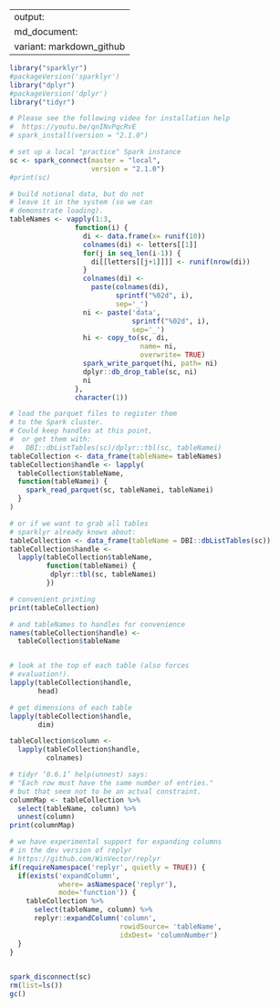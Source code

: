 
---
output:
  md_document:
    variant: markdown_github
---

<!-- README.md is generated from README.Rmd. Please edit that file -->



```r
library("sparklyr")
#packageVersion('sparklyr')
library("dplyr")
#packageVersion('dplyr')
library("tidyr")

# Please see the following video for installation help
#  https://youtu.be/qnINvPqcRvE
# spark_install(version = "2.1.0")

# set up a local "practice" Spark instance
sc <- spark_connect(master = "local",
                    version = "2.1.0")
#print(sc)
```

```r
# build notional data, but do not
# leave it in the system (so we can
# demonstrate loading).
tableNames <- vapply(1:3,
                function(i) {
                  di <- data.frame(x= runif(10))
                  colnames(di) <- letters[[1]]
                  for(j in seq_len(i-1)) {
                    di[[letters[[j+1]]]] <- runif(nrow(di))
                  }
                  colnames(di) <-
                    paste(colnames(di),
                          sprintf("%02d", i), 
                          sep='_')
                  ni <- paste('data',
                              sprintf("%02d", i),
                              sep='_')
                  hi <- copy_to(sc, di, 
                                name= ni,
                                overwrite= TRUE)
                  spark_write_parquet(hi, path= ni)
                  dplyr::db_drop_table(sc, ni)
                  ni
                },
                character(1))
```


```r
# load the parquet files to register them
# to the Spark cluster.
# Could keep handles at this point, 
#  or get them with:
#   DBI::dbListTables(sc)/dplyr::tbl(sc, tableNamei)
tableCollection <- data_frame(tableName= tableNames)
tableCollection$handle <- lapply(
  tableCollection$tableName,
  function(tableNamei) {
    spark_read_parquet(sc, tableNamei, tableNamei)
  }
)
```

```r
# or if we want to grab all tables
# sparklyr already knows about:
tableCollection <- data_frame(tableName = DBI::dbListTables(sc))
tableCollection$handle <-
  lapply(tableCollection$tableName,
         function(tableNamei) {
          dplyr::tbl(sc, tableNamei)
         })
```

```r
# convenient printing
print(tableCollection)

# and tableNames to handles for convenience
names(tableCollection$handle) <-
  tableCollection$tableName


# look at the top of each table (also forces
# evaluation!).
lapply(tableCollection$handle, 
       head)

# get dimensions of each table
lapply(tableCollection$handle, 
       dim)
```

```r
tableCollection$column <- 
  lapply(tableCollection$handle,
         colnames)

# tidyr ‘0.6.1’ help(unnest) says:
# "Each row must have the same number of entries."
# but that seem not to be an actual constraint.
columnMap <- tableCollection %>% 
  select(tableName, column) %>%
  unnest(column)
print(columnMap)

# we have experimental support for expanding columns 
# in the dev version of replyr
# https://github.com/WinVector/replyr
if(requireNamespace('replyr', quietly = TRUE)) {
  if(exists('expandColumn', 
            where= asNamespace('replyr'), 
            mode='function')) {
    tableCollection %>% 
      select(tableName, column) %>%
      replyr::expandColumn('column',
                           rowidSource= 'tableName',
                           idxDest= 'columnNumber')
  }
}
                       
```

```r
spark_disconnect(sc)
rm(list=ls())
gc()
```